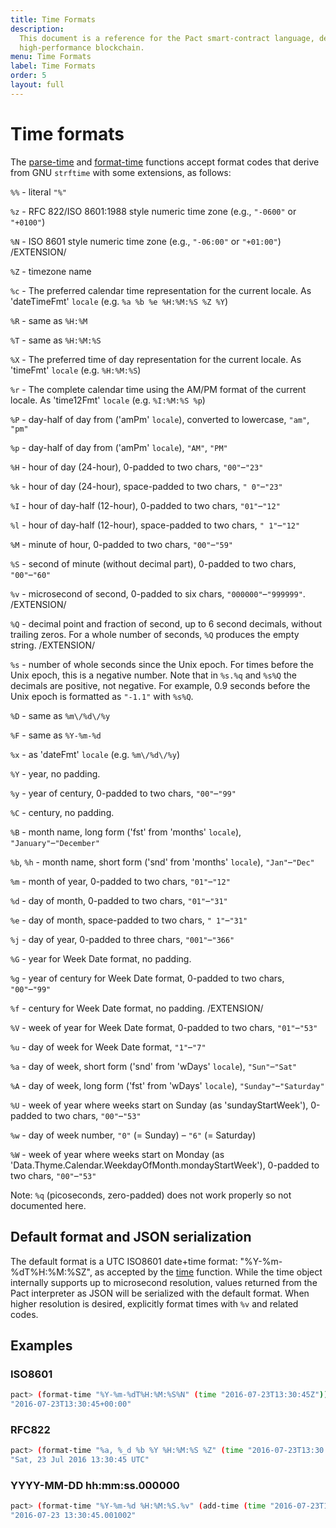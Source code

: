 ```yaml
---
title: Time Formats
description:
  This document is a reference for the Pact smart-contract language, designed for correct, transactional execution on a
  high-performance blockchain.
menu: Time Formats
label: Time Formats
order: 5
layout: full
---
```


# Time formats

The [parse-time](/docs/pact/reference/functions/time#parsetime) and
[format-time](/docs/pact/reference/functions/time#formattime) functions accept format codes that derive from GNU
`strftime` with some extensions, as follows:

`%%` - literal `"%"`

`%z` - RFC 822/ISO 8601:1988 style numeric time zone (e.g., `"-0600"` or `"+0100"`)

`%N` - ISO 8601 style numeric time zone (e.g., `"-06:00"` or `"+01:00"`) /EXTENSION/

`%Z` - timezone name

`%c` - The preferred calendar time representation for the current locale. As 'dateTimeFmt' `locale` (e.g.
`%a %b %e %H:%M:%S %Z %Y`)

`%R` - same as `%H:%M`

`%T` - same as `%H:%M:%S`

`%X` - The preferred time of day representation for the current locale. As 'timeFmt' `locale` (e.g. `%H:%M:%S`)

`%r` - The complete calendar time using the AM/PM format of the current locale. As 'time12Fmt' `locale` (e.g.
`%I:%M:%S %p`)

`%P` - day-half of day from ('amPm' `locale`), converted to lowercase, `"am"`, `"pm"`

`%p` - day-half of day from ('amPm' `locale`), `"AM"`, `"PM"`

`%H` - hour of day (24-hour), 0-padded to two chars, `"00"`–`"23"`

`%k` - hour of day (24-hour), space-padded to two chars, `" 0"`–`"23"`

`%I` - hour of day-half (12-hour), 0-padded to two chars, `"01"`–`"12"`

`%l` - hour of day-half (12-hour), space-padded to two chars, `" 1"`–`"12"`

`%M` - minute of hour, 0-padded to two chars, `"00"`–`"59"`

`%S` - second of minute (without decimal part), 0-padded to two chars, `"00"`–`"60"`

`%v` - microsecond of second, 0-padded to six chars, `"000000"`–`"999999"`. /EXTENSION/

`%Q` - decimal point and fraction of second, up to 6 second decimals, without trailing zeros. For a whole number of
seconds, `%Q` produces the empty string. /EXTENSION/

`%s` - number of whole seconds since the Unix epoch. For times before the Unix epoch, this is a negative number. Note
that in `%s.%q` and `%s%Q` the decimals are positive, not negative. For example, 0.9 seconds before the Unix epoch is
formatted as `"-1.1"` with `%s%Q`.

`%D` - same as `%m\/%d\/%y`

`%F` - same as `%Y-%m-%d`

`%x` - as 'dateFmt' `locale` (e.g. `%m\/%d\/%y`)

`%Y` - year, no padding.

`%y` - year of century, 0-padded to two chars, `"00"`–`"99"`

`%C` - century, no padding.

`%B` - month name, long form ('fst' from 'months' `locale`), `"January"`–`"December"`

`%b`, `%h` - month name, short form ('snd' from 'months' `locale`), `"Jan"`–`"Dec"`

`%m` - month of year, 0-padded to two chars, `"01"`–`"12"`

`%d` - day of month, 0-padded to two chars, `"01"`–`"31"`

`%e` - day of month, space-padded to two chars, `" 1"`–`"31"`

`%j` - day of year, 0-padded to three chars, `"001"`–`"366"`

`%G` - year for Week Date format, no padding.

`%g` - year of century for Week Date format, 0-padded to two chars, `"00"`–`"99"`

`%f` - century for Week Date format, no padding. /EXTENSION/

`%V` - week of year for Week Date format, 0-padded to two chars, `"01"`–`"53"`

`%u` - day of week for Week Date format, `"1"`–`"7"`

`%a` - day of week, short form ('snd' from 'wDays' `locale`), `"Sun"`–`"Sat"`

`%A` - day of week, long form ('fst' from 'wDays' `locale`), `"Sunday"`–`"Saturday"`

`%U` - week of year where weeks start on Sunday (as 'sundayStartWeek'), 0-padded to two chars, `"00"`–`"53"`

`%w` - day of week number, `"0"` (= Sunday) – `"6"` (= Saturday)

`%W` - week of year where weeks start on Monday (as 'Data.Thyme.Calendar.WeekdayOfMonth.mondayStartWeek'), 0-padded to
two chars, `"00"`–`"53"`

Note: `%q` (picoseconds, zero-padded) does not work properly so not documented here.

## Default format and JSON serialization

The default format is a UTC ISO8601 date+time format: "%Y-%m-%dT%H:%M:%SZ", as accepted by the
[time](/docs/pact/reference/functions/time#time) function. While the time object internally supports up to microsecond
resolution, values returned from the Pact interpreter as JSON will be serialized with the default format. When higher
resolution is desired, explicitly format times with `%v` and related codes.

## Examples

### ISO8601

```bash
pact> (format-time "%Y-%m-%dT%H:%M:%S%N" (time "2016-07-23T13:30:45Z"))
"2016-07-23T13:30:45+00:00"
```

### RFC822

```bash
pact> (format-time "%a, %_d %b %Y %H:%M:%S %Z" (time "2016-07-23T13:30:45Z"))
"Sat, 23 Jul 2016 13:30:45 UTC"
```

### YYYY-MM-DD hh:mm:ss.000000

```bash
pact> (format-time "%Y-%m-%d %H:%M:%S.%v" (add-time (time "2016-07-23T13:30:45Z") 0.001002))
"2016-07-23 13:30:45.001002"
```
